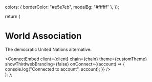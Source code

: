 
  colors: { borderColor: "#e5e7eb", modalBg: "#ffffff" },
});

  return (
    <div className="hero">
      <div className="wrapper">
        <div className="hero-text">
          <h1>World Association</h1>
          <p>The democratic United Nations alternative.</p>
        </div>
        <ConnectEmbed
          client={client}
          chain={chain}
          theme={customTheme}
          showThirdwebBranding={false}
          onConnect={(account) => {
            console.log("Connected to account", account);
          }}
        />
      </div>
    </div>
  );
};

<Hero />
